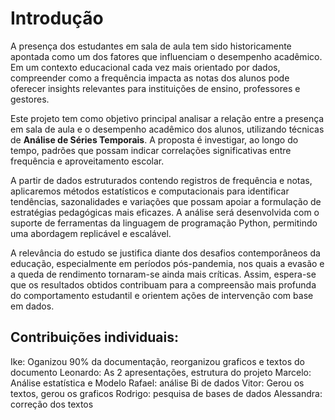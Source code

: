 # Introdução

A presença dos estudantes em sala de aula tem sido historicamente apontada como um dos fatores que influenciam o desempenho acadêmico. Em um contexto educacional cada vez mais orientado por dados, compreender como a frequência impacta as notas dos alunos pode oferecer insights relevantes para instituições de ensino, professores e gestores.

Este projeto tem como objetivo principal analisar a relação entre a presença em sala de aula e o desempenho acadêmico dos alunos, utilizando técnicas de **Análise de Séries Temporais**. A proposta é investigar, ao longo do tempo, padrões que possam indicar correlações significativas entre frequência e aproveitamento escolar.

A partir de dados estruturados contendo registros de frequência e notas, aplicaremos métodos estatísticos e computacionais para identificar tendências, sazonalidades e variações que possam apoiar a formulação de estratégias pedagógicas mais eficazes. A análise será desenvolvida com o suporte de ferramentas da linguagem de programação Python, permitindo uma abordagem replicável e escalável.

A relevância do estudo se justifica diante dos desafios contemporâneos da educação, especialmente em períodos pós-pandemia, nos quais a evasão e a queda de rendimento tornaram-se ainda mais críticas. Assim, espera-se que os resultados obtidos contribuam para a compreensão mais profunda do comportamento estudantil e orientem ações de intervenção com base em dados.

## Contribuições individuais: 
Ike: Oganizou 90% da documentação, reorganizou graficos e textos do documento
Leonardo: As 2 apresentações, estrutura do projeto
Marcelo: Análise estatística e Modelo
Rafael: análise Bi de dados 
Vitor: Gerou os textos, gerou os graficos
Rodrigo: pesquisa de bases de dados 
Alessandra: correção dos textos
